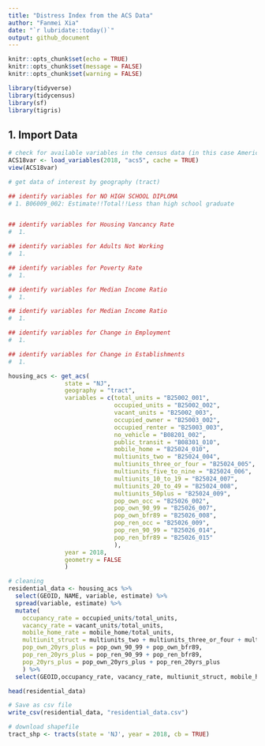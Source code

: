 ```yaml
---
title: "Distress Index from the ACS Data"
author: "Fanmei Xia"
date: "`r lubridate::today()`"
output: github_document
---
```


```r
knitr::opts_chunk$set(echo = TRUE)
knitr::opts_chunk$set(message = FALSE)
knitr::opts_chunk$set(warning = FALSE)
```

```r
library(tidyverse)
library(tidycensus)
library(sf)
library(tigris)
```

## 1. Import Data

```r
# check for available variables in the census data (in this case American Community Survey)
ACS18var <- load_variables(2018, "acs5", cache = TRUE)
view(ACS18var)
```

```r
# get data of interest by geography (tract)

## identify variables for NO HIGH SCHOOL DIPLOMA
# 1. B06009_002: Estimate!!Total!!Less than high school graduate


## identify variables for Housing Vancancy Rate
#  1. 

## identify variables for Adults Not Working
#  1. 

## identify variables for Poverty Rate
#  1. 

## identify variables for Median Income Ratio
#  1. 

## identify variables for Median Income Ratio
#  1. 

## identify variables for Change in Employment
#  1. 

## identify variables for Change in Establishments
#  1. 

housing_acs <- get_acs(
                state = "NJ",
                geography = "tract",
                variables = c(total_units = "B25002_001",
                              occupied_units = "B25002_002",
                              vacant_units = "B25002_003",
                              occupied_owner = "B25003_002",
                              occupied_renter = "B25003_003",
                              no_vehicle = "B08201_002",
                              public_transit = "B08301_010",
                              mobile_home = "B25024_010",
                              multiunits_two = "B25024_004",
                              multiunits_three_or_four = "B25024_005",
                              multiunits_five_to_nine = "B25024_006",
                              multiunits_10_to_19 = "B25024_007",
                              multiunits_20_to_49 = "B25024_008",
                              multiunits_50plus = "B25024_009",
                              pop_own_occ = "B25026_002",
                              pop_own_90_99 = "B25026_007",
                              pop_own_bfr89 = "B25026_008",
                              pop_ren_occ = "B25026_009",
                              pop_ren_90_99 = "B25026_014",
                              pop_ren_bfr89 = "B25026_015"
                              ),
                year = 2018,
                geometry = FALSE
                )

# cleaning
residential_data <- housing_acs %>% 
  select(GEOID, NAME, variable, estimate) %>% 
  spread(variable, estimate) %>% 
  mutate(
    occupancy_rate = occupied_units/total_units, 
    vacancy_rate = vacant_units/total_units,
    mobile_home_rate = mobile_home/total_units,
    multiunit_struct = multiunits_two + multiunits_three_or_four + multiunits_five_to_nine + multiunits_10_to_19 + multiunits_20_to_49 + multiunits_50plus,
    pop_own_20yrs_plus = pop_own_90_99 + pop_own_bfr89,
    pop_ren_20yrs_plus = pop_ren_90_99 + pop_ren_bfr89,
    pop_20yrs_plus = pop_own_20yrs_plus + pop_ren_20yrs_plus
    ) %>%
  select(GEOID,occupancy_rate, vacancy_rate, multiunit_struct, mobile_home_rate, pop_20yrs_plus, no_vehicle, public_transit, everything())

head(residential_data)

# Save as csv file
write_csv(residential_data, "residential_data.csv")
```


```r
# download shapefile
tract_shp <- tracts(state = 'NJ', year = 2018, cb = TRUE) 

```

